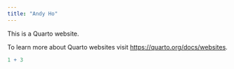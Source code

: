 ```yaml
---
title: "Andy Ho"
---
```


This is a Quarto website.

To learn more about Quarto websites visit <https://quarto.org/docs/websites>.

```r
1 + 3
```

